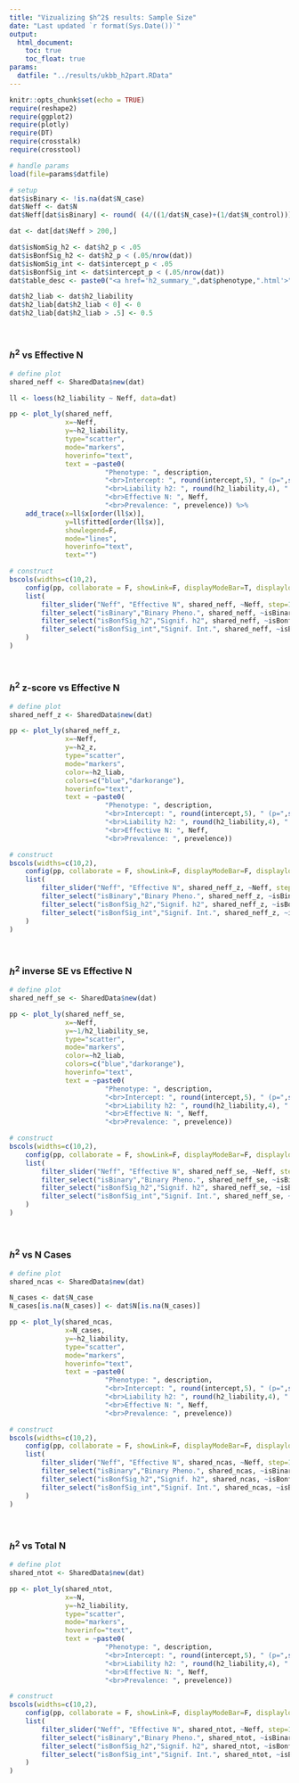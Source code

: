```yaml
---
title: "Vizualizing $h^2$ results: Sample Size"
date: "Last updated `r format(Sys.Date())`"
output: 
  html_document:
    toc: true
    toc_float: true
params:
  datfile: "../results/ukbb_h2part.RData"
---
```


```r
knitr::opts_chunk$set(echo = TRUE)
require(reshape2)
require(ggplot2)
require(plotly)
require(DT)
require(crosstalk)
require(crosstool)

# handle params
load(file=params$datfile)

# setup
dat$isBinary <- !is.na(dat$N_case)
dat$Neff <- dat$N
dat$Neff[dat$isBinary] <- round( (4/((1/dat$N_case)+(1/dat$N_control)))[dat$isBinary], 2)

dat <- dat[dat$Neff > 200,]

dat$isNomSig_h2 <- dat$h2_p < .05
dat$isBonfSig_h2 <- dat$h2_p < (.05/nrow(dat))
dat$isNomSig_int <- dat$intercept_p < .05
dat$isBonfSig_int <- dat$intercept_p < (.05/nrow(dat))
dat$table_desc <- paste0("<a href='h2_summary_",dat$phenotype,".html'>",dat$description,"</a>")

dat$h2_liab <- dat$h2_liability
dat$h2_liab[dat$h2_liab < 0] <- 0
dat$h2_liab[dat$h2_liab > .5] <- 0.5

```

<br>

### $h^2$ vs Effective N

<div class="well">

```r
# define plot
shared_neff <- SharedData$new(dat)

ll <- loess(h2_liability ~ Neff, data=dat)

pp <- plot_ly(shared_neff, 
			  x=~Neff, 
			  y=~h2_liability, 
			  type="scatter",
			  mode="markers",
			  hoverinfo="text",
			  text = ~paste0(
			  		    "Phenotype: ", description,
			  			"<br>Intercept: ", round(intercept,5), " (p=",signif(intercept_p, 3),")",
			  			"<br>Liability h2: ", round(h2_liability,4), " (p=",signif(h2_p, 3),")",
			  			"<br>Effective N: ", Neff,
			  			"<br>Prevalence: ", prevelence)) %>%
	add_trace(x=ll$x[order(ll$x)],
			  y=ll$fitted[order(ll$x)],
			  showlegend=F,
			  mode="lines",
			  hoverinfo="text",
			  text="")

# construct
bscols(widths=c(10,2),
	config(pp, collaborate = F, showLink=F, displayModeBar=T, displaylogo=F, sendData=F),
	list(
		filter_slider("Neff", "Effective N", shared_neff, ~Neff, step=100, width="100%"),
		filter_select("isBinary","Binary Pheno.", shared_neff, ~isBinary, multiple=T),
		filter_select("isBonfSig_h2","Signif. h2", shared_neff, ~isBonfSig_h2, multiple=T),
		filter_select("isBonfSig_int","Signif. Int.", shared_neff, ~isBonfSig_int, multiple=T)
	)
)
```

</div>

<br> 

### $h^2$ z-score vs Effective N

<div class="well">

```r
# define plot
shared_neff_z <- SharedData$new(dat)

pp <- plot_ly(shared_neff_z,
			  x=~Neff, 
			  y=~h2_z, 
			  type="scatter",
			  mode="markers",
			  color=~h2_liab,
			  colors=c("blue","darkorange"),
			  hoverinfo="text",
			  text = ~paste0(
			  		    "Phenotype: ", description,
			  			"<br>Intercept: ", round(intercept,5), " (p=",signif(intercept_p, 3),")",
			  			"<br>Liability h2: ", round(h2_liability,4), " (p=",signif(h2_p, 3),")",
			  			"<br>Effective N: ", Neff,
			  			"<br>Prevalence: ", prevelence))

# construct
bscols(widths=c(10,2),
	config(pp, collaborate = F, showLink=F, displayModeBar=F, displaylogo=F, sendData=F),
	list(
		filter_slider("Neff", "Effective N", shared_neff_z, ~Neff, step=100, width="100%"),
		filter_select("isBinary","Binary Pheno.", shared_neff_z, ~isBinary, multiple=T),
		filter_select("isBonfSig_h2","Signif. h2", shared_neff_z, ~isBonfSig_h2, multiple=T),
		filter_select("isBonfSig_int","Signif. Int.", shared_neff_z, ~isBonfSig_int, multiple=T)
	)
)
```

</div>

<br> 


### $h^2$ inverse SE vs Effective N

<div class="well">

```r
# define plot
shared_neff_se <- SharedData$new(dat)

pp <- plot_ly(shared_neff_se,
			  x=~Neff, 
			  y=~1/h2_liability_se, 
			  type="scatter",
			  mode="markers",
			  color=~h2_liab,
			  colors=c("blue","darkorange"),
			  hoverinfo="text",
			  text = ~paste0(
			  		    "Phenotype: ", description,
			  			"<br>Intercept: ", round(intercept,5), " (p=",signif(intercept_p, 3),")",
			  			"<br>Liability h2: ", round(h2_liability,4), " (p=",signif(h2_p, 3),")",
			  			"<br>Effective N: ", Neff,
			  			"<br>Prevalence: ", prevelence))

# construct
bscols(widths=c(10,2),
	config(pp, collaborate = F, showLink=F, displayModeBar=F, displaylogo=F, sendData=F),
	list(
		filter_slider("Neff", "Effective N", shared_neff_se, ~Neff, step=100, width="100%"),
		filter_select("isBinary","Binary Pheno.", shared_neff_se, ~isBinary, multiple=T),
		filter_select("isBonfSig_h2","Signif. h2", shared_neff_se, ~isBonfSig_h2, multiple=T),
		filter_select("isBonfSig_int","Signif. Int.", shared_neff_se, ~isBonfSig_int, multiple=T)
	)
)
```

</div>

<br> 

### $h^2$ vs N Cases

<div class="well">

```r
# define plot
shared_ncas <- SharedData$new(dat)

N_cases <- dat$N_case
N_cases[is.na(N_cases)] <- dat$N[is.na(N_cases)]

pp <- plot_ly(shared_ncas, 
			  x=N_cases, 
			  y=~h2_liability, 
			  type="scatter",
			  mode="markers",
			  hoverinfo="text",
			  text = ~paste0(
			  		    "Phenotype: ", description,
			  			"<br>Intercept: ", round(intercept,5), " (p=",signif(intercept_p, 3),")",
			  			"<br>Liability h2: ", round(h2_liability,4), " (p=",signif(h2_p, 3),")",
			  			"<br>Effective N: ", Neff,
			  			"<br>Prevalence: ", prevelence))

# construct
bscols(widths=c(10,2),
	config(pp, collaborate = F, showLink=F, displayModeBar=F, displaylogo=F, sendData=F),
	list(
		filter_slider("Neff", "Effective N", shared_ncas, ~Neff, step=100, width="100%"),
		filter_select("isBinary","Binary Pheno.", shared_ncas, ~isBinary, multiple=T),
		filter_select("isBonfSig_h2","Signif. h2", shared_ncas, ~isBonfSig_h2, multiple=T),
		filter_select("isBonfSig_int","Signif. Int.", shared_ncas, ~isBonfSig_int, multiple=T)
	)
)
```

</div>

<br>


### $h^2$ vs Total N

<div class="well">

```r
# define plot
shared_ntot <- SharedData$new(dat)

pp <- plot_ly(shared_ntot, 
			  x=~N, 
			  y=~h2_liability, 
			  type="scatter",
			  mode="markers",
			  hoverinfo="text",
			  text = ~paste0(
			  		    "Phenotype: ", description,
			  			"<br>Intercept: ", round(intercept,5), " (p=",signif(intercept_p, 3),")",
			  			"<br>Liability h2: ", round(h2_liability,4), " (p=",signif(h2_p, 3),")",
			  			"<br>Effective N: ", Neff,
			  			"<br>Prevalence: ", prevelence))

# construct
bscols(widths=c(10,2),
	config(pp, collaborate = F, showLink=F, displayModeBar=F, displaylogo=F, sendData=F),
	list(
		filter_slider("Neff", "Effective N", shared_ntot, ~Neff, step=100, width="100%"),
		filter_select("isBinary","Binary Pheno.", shared_ntot, ~isBinary, multiple=T),
		filter_select("isBonfSig_h2","Signif. h2", shared_ntot, ~isBonfSig_h2, multiple=T),
		filter_select("isBonfSig_int","Signif. Int.", shared_ntot, ~isBonfSig_int, multiple=T)
	)
)
```
</div>

<br>



